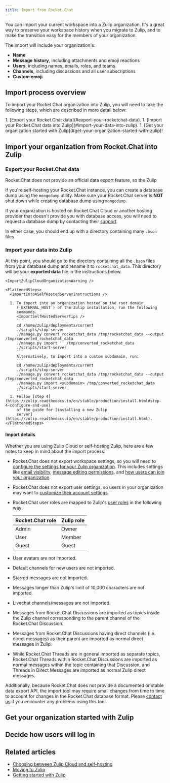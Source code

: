 ```yaml
---
title: Import from Rocket.Chat
---
```



You can import your current workspace into a Zulip organization. It's a great
way to preserve your workspace history when you migrate to Zulip, and to make
the transition easy for the members of your organization.

The import will include your organization's:

* **Name**
* **Message history**, including attachments and emoji reactions
* **Users**, including names, emails, roles, and teams
* **Channels**, including discussions and all user subscriptions
* **Custom emoji**

## Import process overview

To import your Rocket.Chat organization into Zulip, you will need to take the
following steps, which are described in more detail below:

<Steps>
  1. [Export your Rocket.Chat data](#export-your-rocketchat-data).
  1. [Import your Rocket.Chat data into Zulip](#import-your-data-into-zulip).
  1. [Get your organization started with Zulip](#get-your-organization-started-with-zulip)!
</Steps>

## Import your organization from Rocket.Chat into Zulip

### Export your Rocket.Chat data

Rocket.Chat does not provide an official data export feature, so the Zulip

If you're self-hosting your Rocket.Chat instance, you can create a
database dump using the `mongodump` utility. Make sure your Rocket.Chat
server is **NOT** shut down while creating database dump using `mongodump`.

If your organization is hosted on Rocket.Chat Cloud or another hosting
provider that doesn't provide you with database access, you will need
to request a database dump by contacting their
[support](https://docs.rocket.chat/resources/frequently-asked-questions/cloud-faqs#data-export).

In either case, you should end up with a directory containing many
`.bson` files.

### Import your data into Zulip

<ImportYourDataIntoZulip />

At this point, you should go to the directory containing all the `.bson` files
from your database dump and rename it to `rocketchat_data`. This directory will
be your **exported data** file in the instructions below.

<Tabs>
  <TabItem label="Zulip Cloud">
    <ImportIntoAZulipCloudOrganization />

    <ImportZulipCloudOrganizationWarning />
  </TabItem>

  <TabItem label="Self hosting">
    <ImportIntoASelfHostedServerDescription />

    <FlattenedSteps>
      <ImportIntoASelfHostedServerInstructions />

      1. To import into an organization hosted on the root domain
         (`EXTERNAL_HOST`) of the Zulip installation, run the following
         commands.
         <ImportSelfHostedServerTips />
         ```
         cd /home/zulip/deployments/current
         ./scripts/stop-server
         ./manage.py convert_rocketchat_data /tmp/rocketchat_data --output /tmp/converted_rocketchat_data
         ./manage.py import '' /tmp/converted_rocketchat_data
         ./scripts/start-server
         ```
         Alternatively, to import into a custom subdomain, run:
         ```
         cd /home/zulip/deployments/current
         ./scripts/stop-server
         ./manage.py convert_rocketchat_data /tmp/rocketchat_data --output /tmp/converted_rocketchat_data
         ./manage.py import <subdomain> /tmp/converted_rocketchat_data
         ./scripts/start-server
         ```
      1. Follow [step 4](https://zulip.readthedocs.io/en/stable/production/install.html#step-4-configure-and-use)
         of the guide for [installing a new Zulip
         server](https://zulip.readthedocs.io/en/stable/production/install.html).
    </FlattenedSteps>
  </TabItem>
</Tabs>

#### Import details

Whether you are using Zulip Cloud or self-hosting Zulip, here are a few notes to
keep in mind about the import process:

* Rocket.Chat does not export workspace settings, so you will need to [configure
  the settings for your Zulip organization](/help/customize-organization-settings).
  This includes settings like [email
  visibility](/help/configure-email-visibility),
  [message editing permissions](/help/restrict-message-editing-and-deletion),
  and [how users can join your organization](/help/restrict-account-creation).

* Rocket.Chat does not export user settings, so users in your organization may
  want to [customize their account settings](/help/getting-started-with-zulip).

* Rocket.Chat user roles are mapped to Zulip's [user
  roles](/help/user-roles) in the following way:

  | Rocket.Chat role | Zulip role |
  |------------------|------------|
  | Admin            | Owner      |
  | User             | Member     |
  | Guest            | Guest      |

* User avatars are not imported.

* Default channels for new users are not imported.

* Starred messages are not imported.

* Messages longer than Zulip's limit of 10,000 characters are not
  imported.

* Livechat channels/messages are not imported.

* Messages from Rocket.Chat Discussions are imported as topics
  inside the Zulip channel corresponding to the parent channel of the
  Rocket.Chat Discussion.

* Messages from Rocket.Chat Discussions having direct channels
  (i.e. direct messages) as their parent are imported as normal
  direct messages in Zulip.

* While Rocket.Chat Threads are in general imported as separate
  topics, Rocket.Chat Threads within Rocket.Chat Discussions are
  imported as normal messages within the topic containing that
  Discussion, and Threads in Direct Messages are imported as normal
  Zulip direct messages.

Additionally, because Rocket.Chat does not provide a documented or
stable data export API, the import tool may require small changes from
time to time to account for changes in the Rocket.Chat database
format.  Please [contact us](/help/contact-support) if you encounter
any problems using this tool.

## Get your organization started with Zulip

<ImportGetYourOrganizationStarted />

## Decide how users will log in

<ImportHowUsersWillLogIn />

## Related articles

* [Choosing between Zulip Cloud and self-hosting](/help/zulip-cloud-or-self-hosting)
* [Moving to Zulip](/help/moving-to-zulip)
* [Getting started with Zulip](/help/getting-started-with-zulip)
